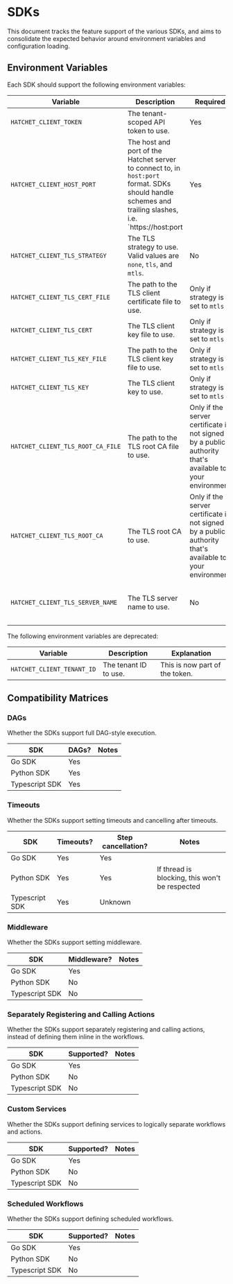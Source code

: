 # SDKs

This document tracks the feature support of the various SDKs, and aims to consolidate the expected behavior around environment variables and configuration loading. 

## Environment Variables

Each SDK should support the following environment variables:

| Variable | Description | Required | Default |
| -------- | ----------- | -------- | ------- |
| `HATCHET_CLIENT_TOKEN` | The tenant-scoped API token to use. | Yes | N/A |
| `HATCHET_CLIENT_HOST_PORT` | The host and port of the Hatchet server to connect to, in `host:port` format. SDKs should handle schemes and trailing slashes, i.e. `https://host:port | Yes | N/A |
| `HATCHET_CLIENT_TLS_STRATEGY` | The TLS strategy to use. Valid values are `none`, `tls`, and `mtls`. | No | `tls` |
| `HATCHET_CLIENT_TLS_CERT_FILE` | The path to the TLS client certificate file to use. | Only if strategy is set to `mtls` | N/A |
| `HATCHET_CLIENT_TLS_CERT` | The TLS client key file to use. | Only if strategy is set to `mtls` | N/A |
| `HATCHET_CLIENT_TLS_KEY_FILE` | The path to the TLS client key file to use. | Only if strategy is set to `mtls` | N/A |
| `HATCHET_CLIENT_TLS_KEY` | The TLS client key to use. | Only if strategy is set to `mtls` | N/A |
| `HATCHET_CLIENT_TLS_ROOT_CA_FILE` | The path to the TLS root CA file to use. | Only if the server certificate is not signed by a public authority that's available to your environment | N/A |
| `HATCHET_CLIENT_TLS_ROOT_CA` | The TLS root CA to use. | Only if the server certificate is not signed by a public authority that's available to your environment | N/A |
| `HATCHET_CLIENT_TLS_SERVER_NAME` | The TLS server name to use. | No | Defaults to the `host` of the `host:port` |

The following environment variables are deprecated:

| Variable | Description | Explanation |
| -------- | ----------- | ----------- |
| `HATCHET_CLIENT_TENANT_ID` | The tenant ID to use. | This is now part of the token. |

## Compatibility Matrices

### DAGs

Whether the SDKs support full DAG-style execution.

| SDK | DAGs? | Notes |
| --- | ----- | ----- |
| Go SDK | Yes | |
| Python SDK | Yes | |
| Typescript SDK | Yes | |

### Timeouts

Whether the SDKs support setting timeouts and cancelling after timeouts.

| SDK | Timeouts? | Step cancellation? | Notes |
| --- | --------- | ------------------ | ----- |
| Go SDK | Yes | Yes | |
| Python SDK | Yes | Yes | If thread is blocking, this won't be respected |
| Typescript SDK | Yes | Unknown | |

### Middleware

Whether the SDKs support setting middleware.

| SDK | Middleware? | Notes |
| --- | ---------- | ----- |
| Go SDK | Yes | |
| Python SDK | No | |
| Typescript SDK | No | |

### Separately Registering and Calling Actions

Whether the SDKs support separately registering and calling actions, instead of defining them inline in the workflows.

| SDK | Supported? | Notes |
| --- | ----------------------------------------- | ----- |
| Go SDK | Yes | |
| Python SDK | No | |
| Typescript SDK | No | |

### Custom Services

Whether the SDKs support defining services to logically separate workflows and actions.

| SDK | Supported? | Notes |
| --- | --------- | ----- |
| Go SDK | Yes | |
| Python SDK | No | |
| Typescript SDK | No | |

### Scheduled Workflows

Whether the SDKs support defining scheduled workflows.

| SDK | Supported? | Notes |
| --- | --------- | ----- |
| Go SDK | Yes | |
| Python SDK | No | |
| Typescript SDK | No | |
